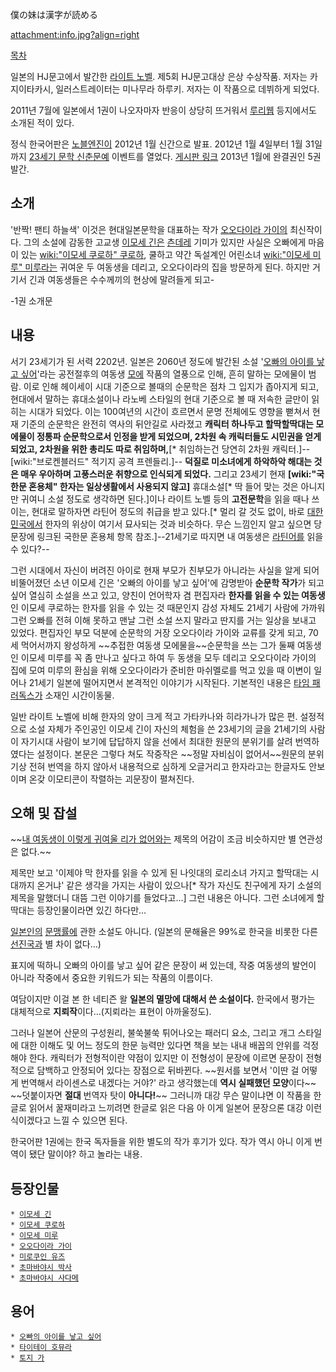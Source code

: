 僕の妹は漢字が読める

attachment:info.jpg?align=right

[[목차]]

일본의 HJ문고에서 발간한 [[라이트 노벨]]. 제5회 HJ문고대상 은상 수상작품. 저자는 카지이타카시, 일러스트레이터는 미나무라 하루키. 저자는 이 작품으로 데뷔하게 되었다. 

2011년 7월에 일본에서 1권이 나오자마자 반응이 상당히 뜨거워서 [[루리웹]] 등지에서도 소개된 적이 있다.

정식 한국어판은 [[노블엔진]]이 2012년 1월 신간으로 발표. 2012년 1월 4일부터 1월 31일까지 [http://novelengin.egloos.com/1633455 23세기 문학 신춘문예] 이벤트를 열었다. [http://novelengine.com/index.php?mid=AD23C 게시판 링크] 2013년 1월에 완결권인 5권 발간. 

== 소개 ==
'반짝! 팬티 하늘색'
이것은 현대일본문학을 대표하는 작가 [[오오다이라 가이]]의 최신작이다. 그의 소설에 감동한 고교생 [[이모세 긴]]은 [[츤데레]] 기미가 있지만 사실은 오빠에게 마음이 있는 [[wiki:"이모세 쿠로하" 쿠로하]], 쿨하고 약간 독설계인 어린소녀 [[wiki:"이모세 미루" 미루]]라는 귀여운 두 여동생을 데리고, 오오다이라의 집을 방문하게 된다. 하지만 거기서 긴과 여동생들은 수수께끼의 현상에 말려들게 되고-

-1권 소개문

== 내용 ==
서기 23세기가 된 서력 2202년. 일본은 2060년 정도에 발간된 소설 '[[오빠의 아이를 낳고 싶어]]'라는 공전절후의 여동생 [[모에]] 작품의 열풍으로 인해, 흔히 말하는 모에물이 범람. 이로 인해 헤이세이 시대 기준으로 볼때의 순문학은 점차 그 입지가 좁아지게 되고, 현대에서 말하는 휴대소설이나 라노베 스타일의 현대 기준으로 볼 때 저속한 글만이 읽히는 시대가 되었다. 이는 100여년의 시간이 흐르면서 문명 전체에도 영향을 뻗쳐서 현재 기준의 순문학은 완전히 역사의 뒤안길로 사라졌고 '''캐릭터 하나두고 할딱할딱대는 모에물이 정통파 순문학으로서 인정을 받게 되었으며, 2차원 속 캐릭터들도 시민권을 얻게 되었고, 2차원을 위한 총리도 따로 취임하며,'''[* 취임하는건 당연히 2차원 캐릭터.]--[wiki:"브로켄블러드" 적기지 공격 프렌들리.]-- '''덕질로 미소녀에게 하악하악 해대는 것은 매우 우아하며 고풍스러운 취향으로 인식되게 되었다.''' 그리고 23세기 현재 '''[wiki:"국한문 혼용체" 한자는 일상생활에서 사용되지 않고]''' 휴대소설[* 딱 들어 맞는 것은 아니지만 귀여니 소설 정도로 생각하면 된다.]이나 라이트 노벨 등의 '''고전문학'''을 읽을 때나 쓰이는, 현대로 말하자면 라틴어 정도의 취급을 받고 있다.[* 멀리 갈 것도 없이, 바로 [[대한민국]]에서 한자의 위상이 여기서 묘사되는 것과 비슷하다. 무슨 느낌인지 알고 싶으면 당 문장에 링크된 국한문 혼용체 항목 참조.]--21세기로 따지면 내 여동생은 [[라틴어]]를 읽을수 있다?--

그런 시대에서 자신이 버려진 아이로 현재 부모가 친부모가 아니라는 사실을 알게 되어 비뚤어졌던 소년 이모세 긴은 '오빠의 아이를 낳고 싶어'에 감명받아 '''순문학 작가'''가 되고싶어 열심히 소설을 쓰고 있고, 양친이 언어학자 겸 편집자라 '''한자를 읽을 수 있는 여동생'''인 이모세 쿠로하는 한자를 읽을 수 있는 것 때문인지 감성 자체도 21세기 사람에 가까워 그런 오빠를 전혀 이해 못하고 맨날 그런 소설 쓰지 말라고 딴지를 거는 일상을 보내고 있었다. 편집자인 부모 덕분에 순문학의 거장 오오다이라 가이와 교류를 갖게 되고, 70세 먹어서까지  왕성하게 ~~추접한 여동생 모에물을~~순문학을 쓰는 그가 둘째 여동생인 이모세 미루를 꼭 좀 만나고 싶다고 하여 두 동생을 모두 데리고 오오다이라 가이의 집에 모여 미루의 환심을 위해 오오다이라가 준비한 마쉬멜로를 먹고 있을 때 이변이 일어나 21세기 일본에 떨어지면서 본격적인 이야기가 시작된다. 기본적인 내용은 [[타임 패러독스]]가 소재인 시간이동물.

일반 라이트 노벨에 비해 한자의 양이 크게 적고 가타카나와 히라가나가 많은 편. 설정적으로 소설 자체가 주인공인 이모세 긴이 자신의 체험을 쓴 23세기의 글을 21세기의 사람이 자기시대 사람이 보기에 답답하지 않을 선에서 최대한 원문의 분위기를 살려 번역하였다는 설정이다. 본문은 그렇다 쳐도 작중작은 ~~정말 자비심이 없어서~~원문의 분위기상 전혀 번역을 하지 않아서 내용적으로 심하게 오글거리고 한자라고는 한글자도 안보이며 온갖 이모티콘이 작렬하는 괴문장이 펼쳐진다.

== 오해 및 잡설 ==
~~[[내 여동생이 이렇게 귀여울 리가 없어]]와는 제목의 어감이 조금 비슷하지만 별 연관성은 없다.~~

제목만 보고 '이제야 막 한자를 읽을 수 있게 된 나잇대의 로리소녀 가지고 할딱대는 시대까지 온거냐' 같은 생각을 가지는 사람이 있으나[* 작가 자신도 친구에게 자기 소설의 제목을 말했더니 대뜸 그런 이야기를 들었다고…] 그런 내용은 아니다. 그런 소녀에게 할딱대는 등장인물이라면 있긴 하다만…

[[일본인]]의 [[문맹률]]에 관한 소설도 아니다. (일본의 문해율은 99%로 한국을 비롯한 다른 [[선진국]]과 별 차이 없다…)

표지에 떡하니 오빠의 아이를 낳고 싶어 같은 문장이 써 있는데, 작중 여동생의 발언이 아니라 작중에서 중요한 키워드가 되는 작품의 이름이다.

여담이지만 이걸 본 한 네티즌 왈 '''일본의 멸망에 대해서 쓴 소설이다.''' 한국에서 평가는 대체적으로 '''지뢰작'''이다…(지뢰라는 표현이 아까울정도). 

그러나 일본어 산문의 구성원리, 불쑥불쑥 튀어나오는 패러디 요소, 그리고 개그 스타일에 대한 이해도 및 어느 정도의 한문 능력만 있다면 책을 보는 내내 배꼽의 안위를 걱정해야 한다. 캐릭터가 전형적이란 약점이 있지만 이 전형성이 문장에 이르면 문장이 전형적으로 담백하고 안정되어 있다는 장점으로 뒤바뀐다. ~~원서를 보면서 '이딴 걸 어떻게 번역해서 라이센스로 내겠다는 거야?' 라고 생각했는데 '''역시 실패했던 모양'''이다~~ ~~덧붙이자면 '''절대''' 번역자 탓이 '''아니다!'''~~ 그러니까 대강 무슨 말이냐면 이 작품을 한글로 읽어서 꿀재미라고 느끼려면 한글로 읽은 다음 아 이게 일본어 문장으론 대강 이런 식이겠다고 느낄 수 있으면 된다. 

한국어판 1권에는 한국 독자들을 위한 별도의 작가 후기가 있다. 작가 역시 아니 이게 번역이 됐단 말이야? 하고 놀라는 내용.

== 등장인물 ==
 * [[이모세 긴]]
 * [[이모세 쿠로하]]
 * [[이모세 미루]]
 * [[오오다이라 가이]]
 * [[미로쿠인 유즈]]
 * [[초마바야시 박사]]
 * [[초마바야시 사다메]]

== 용어 ==
 * [[오빠의 아이를 낳고 싶어]]
 * [[타이테이 호뮤라]]
 * [[토지 가]]
